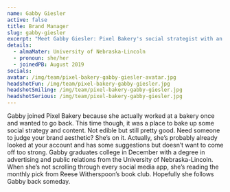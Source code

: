 ```yaml
---
name: Gabby Giesler
active: false
title: Brand Manager
slug: gabby-giesler
excerpt: "Meet Gabby Giesler: Pixel Bakery's social strategist with an eye for aesthetics and a love for books. Graduating soon with a degree in advertising and PR."
details:
  - almaMater: University of Nebraska-Lincoln
  - pronoun: she/her
  - joinedPB: August 2019
socials:
avatar: /img/team/pixel-bakery-gabby-giesler-avatar.jpg
headshotFun: /img/team/pixel-bakery-gabby-giesler.jpg
headshotSmiling: /img/team/pixel-bakery-gabby-giesler.jpg
headshotSerious: /img/team/pixel-bakery-gabby-giesler.jpg
---
```

Gabby joined Pixel Bakery because she actually worked at a bakery once and wanted to go back. This time though, it was a place to bake up some social strategy and content. Not edible but still pretty good. Need someone to judge your brand aesthetic? She’s on it. Actually, she’s probably already looked at your account and has some suggestions but doesn’t want to come off too strong. Gabby graduates college in December with a degree in advertising and public relations from the University of Nebraska-Lincoln. When she’s not scrolling through every social media app, she’s reading the monthly pick from Reese Witherspoon’s book club. Hopefully she follows Gabby back someday. 
